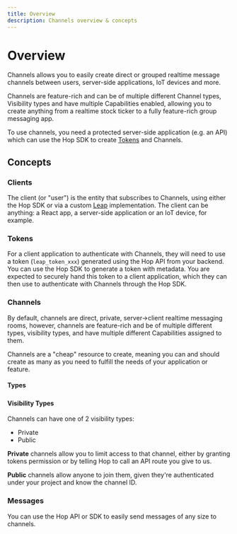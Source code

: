 ```yaml
---
title: Overview
description: Channels overview & concepts
---
```


# Overview

Channels allows you to easily create direct or grouped realtime message channels between users, server-side applications, IoT devices and more.

Channels are feature-rich and can be of multiple different Channel types, Visibility types and have multiple Capabilities enabled, allowing you to create anything from a realtime stock ticker to a fully feature-rich group messaging app.

To use channels, you need a protected server-side application (e.g. an API) which can use the Hop SDK to create [Tokens](#tokens) and Channels.

## Concepts

### Clients

The client (or "user") is the entity that subscribes to Channels, using either the Hop SDK or via a custom [Leap](internals/leap) implementation. The client can be anything: a React app, a server-side application or an IoT device, for example.

### Tokens

For a client application to authenticate with Channels, they will need to use a token (`leap_token_xxx`) generated using the Hop API from your backend. You can use the Hop SDK to generate a token with metadata. You are expected to securely hand this token to a client application, which they can then use to authenticate with Channels through the Hop SDK.

### Channels

By default, channels are direct, private, server->client realtime messaging rooms, however, channels are feature-rich and be of multiple different types, visibility types, and have multiple different Capabilities assigned to them.

Channels are a "cheap" resource to create, meaning you can and should create as many as you need to fulfill the needs of your application or feature.

#### Types

#####

#### Visibility Types

Channels can have one of 2 visibility types:

- Private
- Public

**Private** channels allow you to limit access to that channel, either by granting tokens permission or by telling Hop to call an API route you give to us.

**Public** channels allow anyone to join them, given they're authenticated under your project and know the channel ID.

### Messages

You can use the Hop API or SDK to easily send messages of any size to channels.
